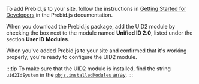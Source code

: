 <!-- GWH "Add Prebid.js to Your Site" section is identical for integration-prebid-client-side.md and 
integration-prebid-server-side.md -->

To add Prebid.js to your site, follow the instructions in [Getting Started for Developers](https://docs.prebid.org/dev-docs/getting-started.html) in the Prebid.js documentation. 

When you download the Prebid.js package, add the UID2 module by checking the box next to the module named **Unified ID 2.0**, listed under the section **User ID Modules**.

When you've added Prebid.js to your site and confirmed that it's working properly, you're ready to configure the UID2 module.

:::tip
To make sure that the UID2 module is installed, find the string `uid2IdSystem` in the [`pbjs.installedModules` array](https://docs.prebid.org/dev-docs/publisher-api-reference/installedModules.html).
:::

